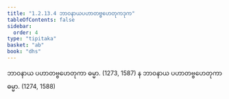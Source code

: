 ```yaml
---
title: "1.2.13.4 ဘာဝနာယပဟာတဗ္ဗဟေတုကဒုက"
tableOfContents: false
sidebar:
  order: 4
type: "tipitaka"
basket: "ab"
book: "dhs"
---
```



<DynamicBreadcrumb />

<Division number="108" book="dhs" e="ch" v="29" p="14">

<Paragraph number="251" book="dhs">
ဘာဝနာယ ပဟာတဗ္ဗဟေတုကာ ဓမ္မာ. (<Emphasis>1273, 1587</Emphasis>)
</Paragraph>

<Paragraph number="252" book="dhs">
န ဘာဝနာယ ပဟာတဗ္ဗဟေတုကာ ဓမ္မာ. (<Emphasis>1274, 1588</Emphasis>)
</Paragraph>
</Division>